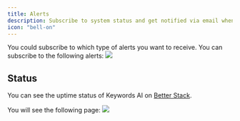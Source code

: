 ```yaml
---
title: Alerts
description: Subscribe to system status and get notified via email when an LLM outage is detected. 
icon: "bell-on"
---
```


You could subscribe to which type of alerts you want to receive. You can subscribe to the following alerts:
<img src="/images/requests-log/alert.png"/>


## Status
You can see the uptime status of Keywords AI on [Better Stack](https://status.keywordsai.co/).


You will see the following page:
<img src="/images/platform-features/alerts-and-fallback/status-page.png"/>